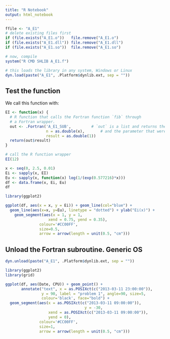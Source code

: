 ```yaml
---
title: "R Notebook"
output: html_notebook
---
```


```r
ffile <- "A_E1"
# delete existing files first
if (file.exists("A_E1.o"))   file.remove("A_E1.o")
if (file.exists("A_E1.dll")) file.remove("A_E1.dll")
if (file.exists("A_E1.so"))  file.remove("A_E1.so")

# now, compile
system("R CMD SHLIB A_E1.f")
```


```r
# this loads the library in any system, Windows or Linux
dyn.load(paste("A_E1", .Platform$dynlib.ext, sep = ""))
```


## Test the function
We call this function with:
```r
EI <- function(x) {
  # R function that calls the Fortran function `fib` through
  # a Fortran wrapper.
  out <- .Fortran('A_E1_SUB',         # `out` is a list and returns the result
                  n = as.double(x),       # and the parameter that were passed.
                  result = as.double(1))
  return(out$result)             
}

# call the R function wrapper
EI(12)    
```

```r
x <- seq(0, 2.5, 0.01)
Ei <- sapply(x, EI)
Eu <- sapply(x, function(x) log(1/(exp(0.577216)*x)))
df <- data.frame(x, Ei, Eu)
df
```

```r
library(ggplot2)

ggplot(df, aes(x = x, y = Ei)) + geom_line(col="blue") + 
  geom_line(aes(x=x, y=Eu), linetype = "dotted") + ylab("Ei(x)") +
    geom_segment(aes(x = 1, y = 1, 
                   xend = 0.75, yend = 0.35), 
               colour='#CC00FF', 
               size=0.5,  
               arrow = arrow(length = unit(0.5, "cm")))
```


## Unload the Fortran subroutine. Generic OS
```r
dyn.unload(paste("A_E1", .Platform$dynlib.ext, sep = ""))
```

```r
library(ggplot2)
library(grid)

ggplot(df, aes(Date, CPU)) + geom_point() + 
       annotate("text", x = as.POSIXct(c("2013-03-11 23:00:00")), 
                y = 90, label = "problem 1", angle=90, size=5, 
                colour='black', face="bold") + 
  geom_segment(aes(x = as.POSIXct(c("2013-03-11 09:00:00")), 
                                   y = -30, 
                   xend = as.POSIXct(c("2013-03-11 09:00:00")), 
                   yend = 0), 
               colour='#CC00FF', 
               size=1,  
               arrow = arrow(length = unit(0.5, "cm")))
```

